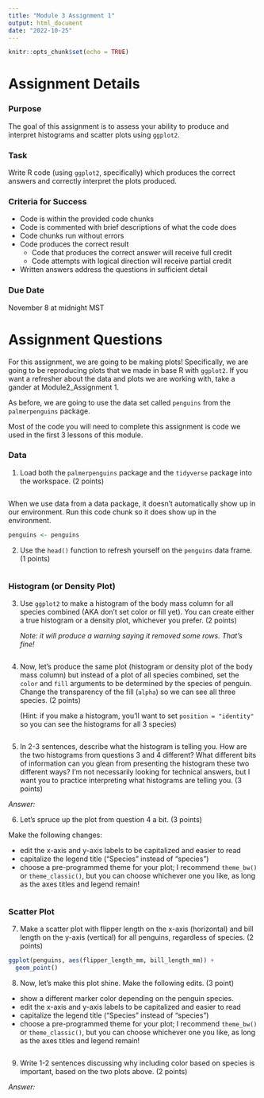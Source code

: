 ```yaml
---
title: "Module 3 Assignment 1"
output: html_document
date: "2022-10-25"
---
```


```r
knitr::opts_chunk$set(echo = TRUE)
```

# Assignment Details

### Purpose

The goal of this assignment is to assess your ability to produce and interpret histograms and scatter plots using `ggplot2`.

### Task

Write R code (using `ggplot2`, specifically) which produces the correct answers and correctly interpret the plots produced.

### Criteria for Success

-   Code is within the provided code chunks
-   Code is commented with brief descriptions of what the code does
-   Code chunks run without errors
-   Code produces the correct result
    -   Code that produces the correct answer will receive full credit
    -   Code attempts with logical direction will receive partial credit
-   Written answers address the questions in sufficient detail

### Due Date

November 8 at midnight MST

# Assignment Questions

For this assignment, we are going to be making plots! Specifically, we are going to be reproducing plots that we made in base R with `ggplot2`. If you want a refresher about the data and plots we are working with, take a gander at Module2_Assignment 1.

As before, we are going to use the data set called `penguins` from the `palmerpenguins` package.

Most of the code you will need to complete this assignment is code we used in the first 3 lessons of this module.

### Data

1.  Load both the `palmerpenguins` package and the `tidyverse` package into the workspace. (2 points)

```r

```

When we use data from a data package, it doesn't automatically show up in our environment. Run this code chunk so it does show up in the environment.

```r
penguins <- penguins
```

2.  Use the `head()` function to refresh yourself on the `penguins` data frame. (1 points)

```r

```

### Histogram (or Density Plot)

3.  Use `ggplot2` to make a histogram of the body mass column for all species combined (AKA don't set color or fill yet). You can create either a true histogram or a density plot, whichever you prefer. (2 points)

    *Note: it will produce a warning saying it removed some rows. That's fine!*

```r

```

4.  Now, let's produce the same plot (histogram or density plot of the body mass column) but instead of a plot of all species combined, set the `color` and `fill` arguments to be determined by the species of penguin. Change the transparency of the fill (`alpha`) so we can see all three species. (2 points)

    (Hint: if you make a histogram, you'll want to set `position = "identity"` so you can see the histograms for all 3 species)

```r

```

5.  In 2-3 sentences, describe what the histogram is telling you. How are the two histograms from questions 3 and 4 different? What different bits of information can you glean from presenting the histogram these two different ways? I'm not necessarily looking for technical answers, but I want you to practice interpreting what histograms are telling you. (3 points)

*Answer:*

6.  Let's spruce up the plot from question 4 a bit. (3 points)

Make the following changes:

-   edit the x-axis and y-axis labels to be capitalized and easier to read
-   capitalize the legend title ("Species" instead of "species")
-   choose a pre-programmed theme for your plot; I recommend `theme_bw()` or `theme_classic()`, but you can choose whichever one you like, as long as the axes titles and legend remain!

```r

```

### Scatter Plot

7.  Make a scatter plot with flipper length on the x-axis (horizontal) and bill length on the y-axis (vertical) for all penguins, regardless of species. (2 points)

```r
ggplot(penguins, aes(flipper_length_mm, bill_length_mm)) +
  geom_point()
```

8.  Now, let's make this plot shine. Make the following edits. (3 point)

-   show a different marker color depending on the penguin species.
-   edit the x-axis and y-axis labels to be capitalized and easier to read
-   capitalize the legend title ("Species" instead of "species")
-   choose a pre-programmed theme for your plot; I recommend `theme_bw()` or `theme_classic()`, but you can choose whichever one you like, as long as the axes titles and legend remain!

```r

```

9.  Write 1-2 sentences discussing why including color based on species is important, based on the two plots above. (2 points)

*Answer:*
